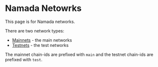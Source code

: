 # Namada Netowrks

This page is for Namada networks.

There are two network types:

* [Mainnets](./networks/mainnets.mdx) - the main networks
* [Testnets](./networks/testnets.mdx) - the test networks

The mainnet chain-ids are prefixed with `main` and the testnet chain-ids are prefixed with `test`.
